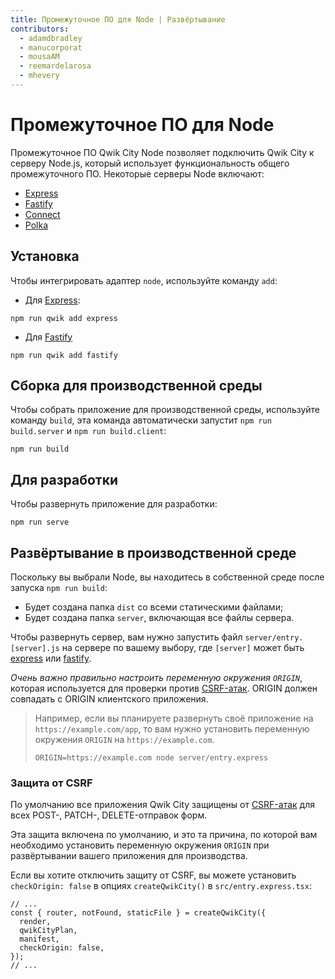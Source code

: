 ```yaml
---
title: Промежуточное ПО для Node | Развёртывание
contributors:
  - adamdbradley
  - manucorporat
  - mousaAM
  - reemardelarosa
  - mhevery
---
```


# Промежуточное ПО для Node

Промежуточное ПО Qwik City Node позволяет подключить Qwik City к серверу Node.js, который использует функциональность общего промежуточного ПО. Некоторые серверы Node включают:

- [Express](https://expressjs.com/)
- [Fastify](https://fastify.io/)
- [Connect](https://www.npmjs.com/package/connect)
- [Polka](https://www.npmjs.com/package/polka)

## Установка

Чтобы интегрировать адаптер `node`, используйте команду `add`:

- Для [Express](https://expressjs.com/):

```shell
npm run qwik add express
```

- Для [Fastify](https://fastify.io/)

```shell
npm run qwik add fastify
```

## Сборка для производственной среды

Чтобы собрать приложение для производственной среды, используйте команду `build`, эта команда автоматически запустит `npm run build.server` и `npm run build.client`:

```shell
npm run build
```

## Для разработки

Чтобы развернуть приложение для разработки:

```shell
npm run serve
```

## Развёртывание в производственной среде

Поскольку вы выбрали Node, вы находитесь в собственной среде после запуска `npm run build`:

- Будет создана папка `dist` со всеми статическими файлами;
- Будет создана папка `server`, включающая все файлы сервера.

Чтобы развернуть сервер, вам нужно запустить файл `server/entry.[server].js` на сервере по вашему выбору, где `[server]` может быть [express](https://expressjs.com/) или [fastify](https://fastify.io/).

*Очень важно правильно настроить переменную окружения `ORIGIN`*, которая используется для проверки против [CSRF-атак](https://owasp.org/www-community/attacks/csrf). ORIGIN должен совпадать с ORIGIN клиентского приложения.

> Например, если вы планируете развернуть своё приложение на `https://example.com/app`, то вам нужно установить переменную окружения `ORIGIN` на `https://example.com`.
>
> ```shell
> ORIGIN=https://example.com node server/entry.express
> ```

### Защита от CSRF

По умолчанию все приложения Qwik City защищены от [CSRF-атак](https://owasp.org/www-community/attacks/csrf) для всех POST-, PATCH-, DELETE-отправок форм.

Эта защита включена по умолчанию, и это та причина, по которой вам необходимо установить переменную окружения `ORIGIN` при развёртывании вашего приложения для производства.

Если вы хотите отключить защиту от CSRF, вы можете установить `checkOrigin: false` в опциях `createQwikCity()` в `src/entry.express.tsx`:

```tsx {6} /checkOrigin/ title="entry.express.tsx"
// ...
const { router, notFound, staticFile } = createQwikCity({
  render,
  qwikCityPlan,
  manifest,
  checkOrigin: false,
});
// ...
```
